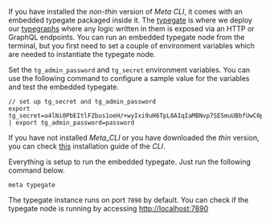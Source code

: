 
If you have installed the _non-thin_ version of _Meta CLI_, it comes with an embedded typegate packaged inside it. The [typegate](/docs/reference/typegate) is where we deploy our [typegraphs](/docs/reference/typegraph) where any logic written in them is exposed via an HTTP or GraphQL endpoints. You can run an embedded typegate node from the terminal, but you first need to set a couple of environment variables which are needed to instantiate the typegate node. 

Set the `tg_admin_password` and `tg_secret` environment variables. You can use the following command to configure a sample value for the variables and test the embedded typegate.
```shell
// set up tg_secret and tg_admin_password
export tg_secret=a4lNi0PbEItlFZbus1oeH/+wyIxi9uH6TpL8AIqIaMBNvp7SESmuUBbfUwC0prxhGhZqHw8vMDYZAGMhSZ4fLw== | export tg_admin_password=password
```

If you have not installed _Meta_CLI_ or you have downloaded the _thin_ version, you can check [this](/docs/reference/meta-cli#Installation) installation guide of the _CLI_.

Everything is setup to run the embedded typegate. Just run the following command below.
```shell
meta typegate
```
The typegate instance runs on port `7890` by default. You can check if the typegate node is running by accessing [http://localhost:7890](http://localhost:7890)
